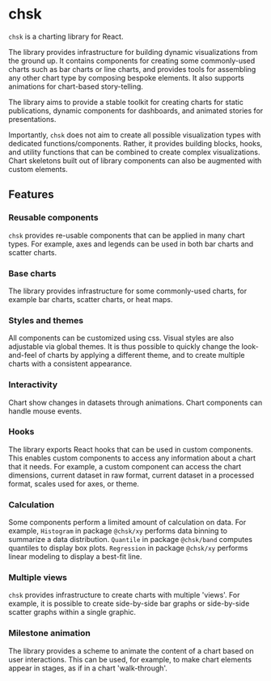 
<Meta title="Introduction" />

# chsk

`chsk` is a charting library for React.

The library provides infrastructure for building dynamic visualizations from the ground up. It contains components for creating some commonly-used charts such as bar charts or line charts, and provides tools for assembling any other chart type by composing bespoke elements. It also supports animations for chart-based story-telling.

The library aims to provide a stable toolkit for creating charts for static publications, dynamic components for dashboards, and animated stories for presentations.

Importantly, `chsk` does not aim to create all possible visualization types with dedicated functions/components. Rather, it provides building blocks, hooks, and utility functions that can be combined to create complex visualizations. Chart skeletons built out of library components can also be augmented with custom elements.

## Features

### Reusable components

`chsk` provides re-usable components that can be applied in many chart types. For example, axes and legends can be used in both bar charts and scatter charts.

### Base charts

The library provides infrastructure for some commonly-used charts, for example bar charts, scatter charts, or heat maps.

### Styles and themes

All components can be customized using css. Visual styles are also adjustable via global themes. It is thus possible to quickly change the look-and-feel of charts by applying a different theme, and to create multiple charts with a consistent appearance.

### Interactivity

Chart show changes in datasets through animations. Chart components can handle mouse events.

### Hooks

The library exports React hooks that can be used in custom components. This enables custom components to access any information about a chart that it needs. For example, a custom component can access the chart dimensions, current dataset in raw format, current dataset in a processed format, scales used for axes, or theme.

### Calculation

Some components perform a limited amount of calculation on data. For example, `Histogram` in package `@chsk/xy` performs data binning to summarize a data distribution. `Quantile` in package `@chsk/band` computes quantiles to display box plots. `Regression` in package `@chsk/xy` performs linear modeling to display a best-fit line.

### Multiple views

`chsk` provides infrastructure to create charts with multiple 'views'. For example, it is possible to create side-by-side bar graphs or side-by-side scatter graphs within a single graphic.

### Milestone animation

The library provides a scheme to animate the content of a chart based on user interactions. This can be used, for example, to make chart elements appear in stages, as if in a chart 'walk-through'.

